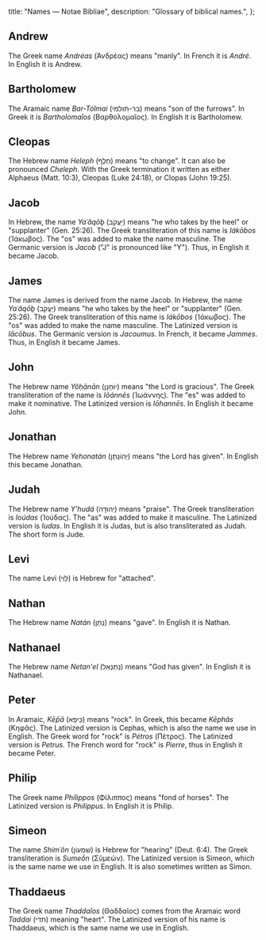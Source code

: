   title: "Names — Notae Bibliae",
  description: "Glossary of biblical names.",
};

<Initial text="Names" />

## Andrew

The Greek name *Andréas* (Ἀνδρέας) means "manly". In French it is *André*. In English it is Andrew.

## Bartholomew

The Aramaic name *Bar-Tólmai* (בר-תולמי) means "son of the furrows". In Greek it is *Bartholomaîos* (Βαρθολομαῖος). In English it is Bartholomew.

## Cleopas

The Hebrew name *Heleph* (חֵלֶף) means "to change". It can also be pronounced *Cheleph*. With the Greek termination it written as either Alphaeus (Matt. 10:3), Cleopas (Luke 24:18), or Clopas (John 19:25).

## Jacob

In Hebrew, the name *Yaʿăqōḇ* (יַעֲקֹב) means "he who takes by the heel" or "supplanter" (Gen. 25:26). The Greek transliteration of this name is *Iákōbos* (Ἰάκωβος). The "os" was added to make the name masculine. The Germanic version is *Jacob* ("J" is pronounced like "Y"). Thus, in English it became Jacob.

## James

The name James is derived from the name Jacob. In Hebrew, the name *Yaʿăqōḇ* (יַעֲקֹב) means "he who takes by the heel" or "supplanter" (Gen. 25:26). The Greek transliteration of this name is *Iákōbos* (Ἰάκωβος). The "os" was added to make the name masculine. The Latinized version is *Iācōbus*. The Germanic version is *Jacoumus*. In French, it became *Jammes*. Thus, in English it became James.

## John

The Hebrew name *Yôḥānān* (יוֹחָנָן) means "the Lord is gracious". The Greek transliteration of the name is *Iōánnēs* (Ἰωάννης). The "es" was added to make it nominative. The Latinized version is *Iōhannēs*. In English it became John.

## Jonathan

The Hebrew name *Yehonatán* (יְהוֹנָתָן) means "the Lord has given". In English this became Jonathan.

## Judah

The Hebrew name *Y'hudá* (יְהוּדָה) means "praise". The Greek transliteration is *Ioúdas* (Ἰούδας). The "as" was added to make it masculine. The Latinized version is *Iudas*. In English it is Judas, but is also transliterated as Judah. The short form is Jude.

## Levi

The name Levi (לֵוִי) is Hebrew for "attached".

## Nathan

The Hebrew name *Natán* (נָתָן) means "gave". In English it is Nathan.

## Nathanael

The Hebrew name *Netan'el* (נְתַנְאֵל) means "God has given". In English it is Nathanael.

## Peter

In Aramaic, *Kēp̄ā* (כֵּיפָא) means "rock". In Greek, this became *Kēphâs* (Κηφᾶς). The Latinized version is Cephas, which is also the name we use in English. The Greek word for "rock" is *Pétros* (Πέτρος). The Latinized version is *Petrus*. The French word for "rock" is *Pierre*, thus in English it became Peter.

## Philip

The Greek name *Phílippos* (Φίλιππος) means "fond of horses". The Latinized version is *Philippus*. In English it is Philip.

## Simeon

The name *Shimʿôn* (שִׁמְעוֹן) is Hebrew for "hearing" (Deut. 6:4). The Greek transliteration is *Sumeṓn* (Σῠμεών). The Latinized version is Simeon, which is the same name we use in English. It is also sometimes written as Simon.

## Thaddaeus

The Greek name *Thaddaîos* (Θαδδαῖος) comes from the Aramaic word *Taddai* (תדי) meaning "heart". The Latinized version of his name is Thaddaeus, which is the same name we use in English.
